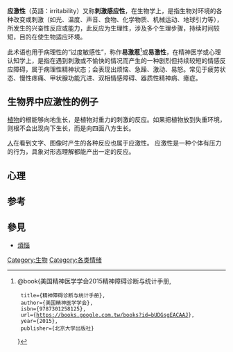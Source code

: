 {{medical}}

'''应激性'''（英語：irritability）又称'''刺激感应性'''，在生物学上，是指生物对环境的各种改变或刺激（如光、温度、声音、食物、化学物质、机械运动、地球引力等），所发生的兴奋性反应或能力，此反应为生理性，涉及多个生理步骤，持续时间较短，目的在使生物适应环境。

此术语也用于病理性的“过度敏感性”，称作'''易激惹'''<ref>@book{美国精神医学学会2015精神障碍诊断与统计手册,
  title={精神障碍诊断与统计手册},
  author={美国精神医学学会},
  isbn={9787301258125},
  url={https://books.google.com.tw/books?id=bUDGsgEACAAJ},
  year={2015},
  publisher={北京大学出版社}
}
</ref>或'''易激性'''，在精神医学或心理认知学上，是指在遇到刺激或不愉快的情况而产生的一种剧烈但持续较短的情感反应障碍，属于病理性精神状态；会表现出烦恼、急躁、激动、易怒。常见于疲劳状态、慢性疼痛、甲状腺功能亢进、双相情感障碍、器质性精神病、癔症。

==生物界中应激性的例子==
[[植物|植物]]的根能够向地生长，是植物对重力的刺激的反应。如果把植物放到失重环境，则根不会出现向下生长，而是向四面八方生长。

[[人|人]]在看到文字、图像时产生的各种反应也属于应激性。
应激性是一种个体有压力的行为，具象对形态理解都能产出一定的反应。

==心理==

==参考==
<references/>

==參見==
*[[煩惱|煩惱]]

{{Cognition, perception, emotional state and behaviour symptoms and signs}}
{{emotion-footer}}
{{Biology-stub}}
[[Category:生物|Category:生物]]
[[Category:各类情绪|Category:各类情绪]]